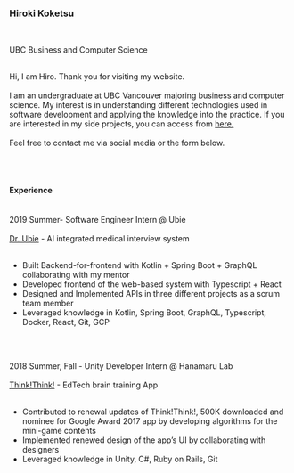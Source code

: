 <h3>Hiroki Koketsu</h3>
<br/>

UBC Business and Computer Science<br/>
<br/>

<p>
Hi, I am Hiro. Thank you for visiting my website.<br/>
<br/>
I am an undergraduate at UBC Vancouver majoring business and computer science. 
My interest is in understanding different technologies used in software development and applying the knowledge into the practice.
If you are interested in my side projects, you can access from <a href='/work'>here.</a><br/>
<br/>
Feel free to contact me via social media or the form below. 

</p>

<br/><br/>

<h4>Experience</h4>

<br/>
2019 Summer- Software Engineer Intern @ Ubie<br/>
<br/>
<a href="www.ubie.life">Dr. Ubie</a> - AI integrated medical interview system<br/>
<br/>
<ul>
  <li>Built Backend-for-frontend with Kotlin + Spring Boot + GraphQL collaborating with my mentor</li>
  <li>Developed frontend of the web-based system with Typescript + React</li>
  <li>Designed and Implemented APIs in three different projects as a scrum team member</li>
  <li>Leveraged knowledge in Kotlin, Spring Boot, GraphQL, Typescript, Docker, React, Git, GCP</li>
</ul>

<br/><br/>

2018 Summer, Fall - Unity Developer Intern @ Hanamaru Lab<br/>
<br/>
<a href="www.think2app.hanamarulab.com">Think!Think!</a> - EdTech brain training App<br/>
<br/>
<ul>
  <li>Contributed to renewal updates of Think!Think!, 500K downloaded and nominee for 
    Google Award 2017 app by developing algorithms for the mini-game contents</li>
  <li>Implemented renewed design of the app’s UI by collaborating with designers</li>
  <li>Leveraged knowledge in Unity, C#, Ruby on Rails, Git</li>
</ul>